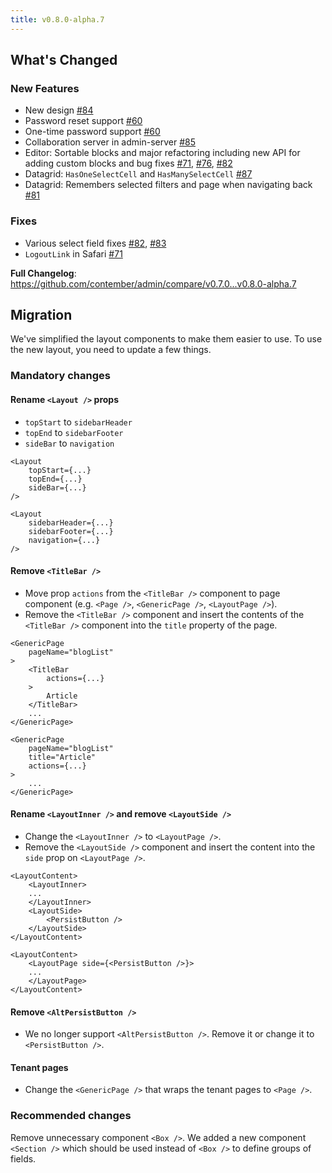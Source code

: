 ```yaml
---
title: v0.8.0-alpha.7
---
```



## What's Changed

### New Features
* New design [#84](https://github.com/contember/admin/pull/84)
* Password reset support [#60](https://github.com/contember/admin/pull/60)
* One-time password support [#60](https://github.com/contember/admin/pull/60)
* Collaboration server in admin-server [#85](https://github.com/contember/admin/pull/85)
* Editor: Sortable blocks and major refactoring including new API for adding custom blocks and bug fixes [#71](https://github.com/contember/admin/pull/71), [#76](https://github.com/contember/admin/pull/76), [#82](https://github.com/contember/admin/pull/82)
* Datagrid: `HasOneSelectCell` and `HasManySelectCell` [#87](https://github.com/contember/admin/pull/87)
* Datagrid: Remembers selected filters and page when navigating back [#81](https://github.com/contember/admin/pull/81)


### Fixes
* Various select field fixes [#82](https://github.com/contember/admin/pull/82), [#83](https://github.com/contember/admin/pull/83)
* `LogoutLink` in Safari [#71](https://github.com/contember/admin/pull/71)


**Full Changelog**: https://github.com/contember/admin/compare/v0.7.0...v0.8.0-alpha.7

## Migration

We've simplified the layout components to make them easier to use. To use the new layout, you need to update a few things.

### Mandatory changes

#### Rename `<Layout />` props 

- `topStart` to `sidebarHeader`
- `topEnd` to `sidebarFooter`
- `sideBar` to `navigation`

<CompareCode>

```tsx {2-4}
<Layout
	topStart={...}
	topEnd={...}
	sideBar={...}
/>
```

```tsx {2-4}
<Layout
	sidebarHeader={...}
	sidebarFooter={...}
	navigation={...}
/>
```

</CompareCode>

#### Remove `<TitleBar />`

- Move prop `actions` from the `<TitleBar />` component to page component (e.g. `<Page />`, `<GenericPage />`, `<LayoutPage />`).
- Remove the `<TitleBar />` component and insert the contents of the `<TitleBar />` component into the `title` property of the page.

<CompareCode>

```tsx {4-8}
<GenericPage 
	pageName="blogList"
>
	<TitleBar 
		actions={...}
	>
		Article
	</TitleBar>
	...
</GenericPage>
```

```tsx {3-4}
<GenericPage 
	pageName="blogList"
	title="Article"
	actions={...}
>
	...
</GenericPage>
```

</CompareCode>

#### Rename `<LayoutInner />` and remove `<LayoutSide />`

- Change the `<LayoutInner />` to `<LayoutPage />`.
- Remove the `<LayoutSide />` component and insert the content into the `side` prop on `<LayoutPage />`.

<CompareCode>

```tsx {2,4-7}
<LayoutContent>
	<LayoutInner>
	...
	</LayoutInner>
	<LayoutSide>
		<PersistButton />
	</LayoutSide>
</LayoutContent>
```

```tsx {2,4}
<LayoutContent>
	<LayoutPage side={<PersistButton />}>
	...
	</LayoutPage>
</LayoutContent>
```

</CompareCode>

#### Remove `<AltPersistButton />`

- We no longer support `<AltPersistButton />`. Remove it or change it to `<PersistButton />`.

#### Tenant pages

- Change the `<GenericPage />` that wraps the tenant pages to `<Page />`.

### Recommended changes

Remove unnecessary component `<Box />`.  We added a new component `<Section />` which should be used instead of `<Box />` to define groups of fields.
